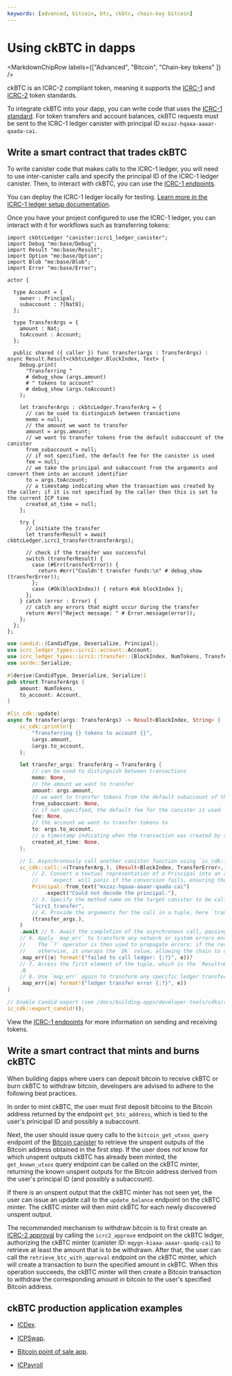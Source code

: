 ```yaml
---
keywords: [advanced, bitcoin, btc, ckbtc, chain-key bitcoin]
---
```



# Using ckBTC in dapps

<MarkdownChipRow labels={["Advanced", "Bitcoin", "Chain-key tokens" ]} />

ckBTC is an ICRC-2 compliant token, meaning it supports the [ICRC-1](https://github.com/dfinity/ICRC-1/tree/main/standards/ICRC-1) and [ICRC-2](https://github.com/dfinity/ICRC-1/blob/main/standards/ICRC-2/README.md) token standards.

To integrate ckBTC into your dapp, you can write code that uses the [ICRC-1 standard](https://github.com/dfinity/ICRC-1/tree/main/standards/ICRC-1). For token transfers and account balances, ckBTC requests must be sent to the ICRC-1 ledger canister with principal ID `mxzaz-hqaaa-aaaar-qaada-cai`.

## Write a smart contract that trades ckBTC

To write canister code that makes calls to the ICRC-1 ledger, you will need to use inter-canister calls and specify the principal ID of the ICRC-1 ledger canister. Then, to interact with ckBTC, you can use the [ICRC-1 endpoints](https://github.com/dfinity/ICRC-1/tree/main/standards/ICRC-1).

You can deploy the ICRC-1 ledger locally for testing. [Learn more in the ICRC-1 ledger setup documentation](/docs/defi/token-ledgers/setup/icrc1_ledger_setup).

Once you have your project configured to use the ICRC-1 ledger, you can interact with it for workflows such as transferring tokens:

<Tabs groupId="languages">
<TabItem value="motoko" label="Motoko" default>

```motoko
import ckbtcLedger "canister:icrc1_ledger_canister";
import Debug "mo:base/Debug";
import Result "mo:base/Result";
import Option "mo:base/Option";
import Blob "mo:base/Blob";
import Error "mo:base/Error";

actor {

  type Account = {
    owner : Principal;
    subaccount : ?[Nat8];
  };

  type TransferArgs = {
    amount : Nat;
    toAccount : Account;
  };

  public shared ({ caller }) func transfer(args : TransferArgs) : async Result.Result<ckbtcLedger.BlockIndex, Text> {
    Debug.print(
      "Transferring "
      # debug_show (args.amount)
      # " tokens to account"
      # debug_show (args.toAccount)
    );

    let transferArgs : ckbtcLedger.TransferArg = {
      // can be used to distinguish between transactions
      memo = null;
      // the amount we want to transfer
      amount = args.amount;
      // we want to transfer tokens from the default subaccount of the canister
      from_subaccount = null;
      // if not specified, the default fee for the canister is used
      fee = null;
      // we take the principal and subaccount from the arguments and convert them into an account identifier
      to = args.toAccount;
      // a timestamp indicating when the transaction was created by the caller; if it is not specified by the caller then this is set to the current ICP time
      created_at_time = null;
    };

    try {
      // initiate the transfer
      let transferResult = await ckbtcLedger.icrc1_transfer(transferArgs);

      // check if the transfer was successful
      switch (transferResult) {
        case (#Err(transferError)) {
          return #err("Couldn't transfer funds:\n" # debug_show (transferError));
        };
        case (#Ok(blockIndex)) { return #ok blockIndex };
      };
    } catch (error : Error) {
      // catch any errors that might occur during the transfer
      return #err("Reject message: " # Error.message(error));
    };
  };
};
```

</TabItem>

<TabItem value="rust" label="Rust" default>

```rust
use candid::{CandidType, Deserialize, Principal};
use icrc_ledger_types::icrc1::account::Account;
use icrc_ledger_types::icrc1::transfer::{BlockIndex, NumTokens, TransferArg, TransferError};
use serde::Serialize;

#[derive(CandidType, Deserialize, Serialize)]
pub struct TransferArgs {
    amount: NumTokens,
    to_account: Account,
}

#[ic_cdk::update]
async fn transfer(args: TransferArgs) -> Result<BlockIndex, String> {
    ic_cdk::println!(
        "Transferring {} tokens to account {}",
        &args.amount,
        &args.to_account,
    );

    let transfer_args: TransferArg = TransferArg {
        // can be used to distinguish between transactions
        memo: None,
        // the amount we want to transfer
        amount: args.amount,
        // we want to transfer tokens from the default subaccount of the canister
        from_subaccount: None,
        // if not specified, the default fee for the canister is used
        fee: None,
        // the account we want to transfer tokens to
        to: args.to_account,
        // a timestamp indicating when the transaction was created by the caller; if it is not specified by the caller then this is set to the current ICP time
        created_at_time: None,
    };

    // 1. Asynchronously call another canister function using `ic_cdk::call`.
    ic_cdk::call::<(TransferArg,), (Result<BlockIndex, TransferError>,)>(
        // 2. Convert a textual representation of a Principal into an actual `Principal` object. The principal is the one we specified in `dfx.json`.
        //    `expect` will panic if the conversion fails, ensuring the code does not proceed with an invalid principal.
        Principal::from_text("mxzaz-hqaaa-aaaar-qaada-cai")
            .expect("Could not decode the principal."),
        // 3. Specify the method name on the target canister to be called, in this case, "icrc1_transfer".
        "icrc1_transfer",
        // 4. Provide the arguments for the call in a tuple, here `transfer_args` is encapsulated as a single-element tuple.
        (transfer_args,),
    )
    .await // 5. Await the completion of the asynchronous call, pausing the execution until the future is resolved.
    // 6. Apply `map_err` to transform any network or system errors encountered during the call into a more readable string format.
    //    The `?` operator is then used to propagate errors: if the result is an `Err`, it returns from the function with that error,
    //    otherwise, it unwraps the `Ok` value, allowing the chain to continue.
    .map_err(|e| format!("failed to call ledger: {:?}", e))?
    // 7. Access the first element of the tuple, which is the `Result<BlockIndex, TransferError>`, for further processing.
    .0
    // 8. Use `map_err` again to transform any specific ledger transfer errors into a readable string format, facilitating error handling and debugging.
    .map_err(|e| format!("ledger transfer error {:?}", e))
}

// Enable Candid export (see /docs/building-apps/developer-tools/cdks/rust/generating-candid)
ic_cdk::export_candid!();
```

</TabItem>
</Tabs>

View the [ICRC-1 endpoints](https://github.com/dfinity/ICRC-1/tree/main/standards/ICRC-1) for more information on sending and receiving tokens.

## Write a smart contract that mints and burns ckBTC

When building dapps where users can deposit bitcoin to receive ckBTC or burn ckBTC to withdraw bitcoin, developers are advised to adhere to the following best practices.

In order to mint ckBTC, the user must first deposit bitcoins to the Bitcoin address returned by the endpoint `get_btc_address`, which is tied to the user's prinicipal ID and possibly a subaccount.

Next, the user should issue query calls to the `bitcoin_get_utxos_query` endpoint of the [Bitcoin canister](https://github.com/dfinity/bitcoin-canister) to retrieve the unspent outputs of the Bitcoin address obtained in the first step.
If the user does not know for which unspent outputs ckBTC has already been minted, the `get_known_utxos` query endpoint can be called on the ckBTC minter, returning the known unspent outputs for the Bitcoin address derived from the user's principal ID (and possibly a subaccount).

If there is an unspent output that the ckBTC minter has not seen yet, the user can issue an update call to the `update_balance` endpoint on the ckBTC minter. The ckBTC minter will then mint ckBTC for each newly discovered unspent output.

The recommended mechanism to withdraw bitcoin is to first create an [ICRC-2 approval](https://github.com/dfinity/ICRC-1/blob/main/standards/ICRC-2/README.md#icrc2_approve) by calling the `icrc2_approve` endpoint on the ckBTC ledger, authorizing the ckBTC minter (canister ID: `mqygn-kiaaa-aaaar-qaadq-cai`) to retrieve at least the amount that is to be withdrawn. After that, the user can call the `retrieve_btc_with_approval` endpoint on the ckBTC minter, which will create a transaction to burn the specified amount in ckBTC. When this operation succeeds, the ckBTC minter will then create a Bitcoin transaction to withdraw the corresponding amount in bitcoin to the user's specified Bitcoin address.

## ckBTC production application examples

- [ICDex](https://avjzx-pyaaa-aaaaj-aadmq-cai.raw.ic0.app/ICDex).

- [ICPSwap](https://icpswap.com/).

- [Bitcoin point of sale app](/docs/references/samples/motoko/ic-pos/).

- [ICPayroll](https://ilcnp-myaaa-aaaal-qjdxa-cai.icp0.io/)